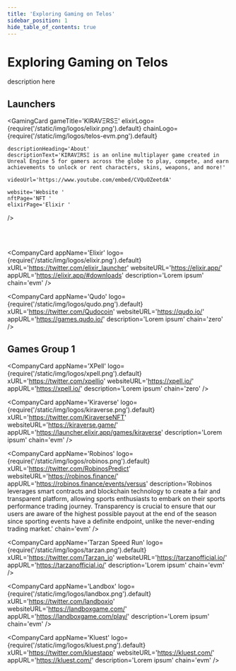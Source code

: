 ---
title: 'Exploring Gaming on Telos'
sidebar_position: 1
hide_table_of_contents: true
---


# Exploring Gaming on Telos

description here

## Launchers

<GamingCard
    gameTitle='KIRAVΞRSΞ'
    elixirLogo={require('/static/img/logos/elixir.png').default}
    chainLogo={require('/static/img/logos/telos-evm.png').default}
    
    descriptionHeading='About'
    descriptionText='KIRAVΞRSΞ is an online multiplayer game created in Unreal Engine 5 for gamers across the globe to play, compete, and earn achievements to unlock or rent characters, skins, weapons, and more!'
    
    videoUrl='https://www.youtube.com/embed/CVQuOZeetdA'
    
    website='Website '
    nftPage='NFT '
    elixirPage='Elixir '
/>

<br />
<br />

<div class="app-cards-display">

<CompanyCard
    appName='Elixir'
    logo={require('/static/img/logos/elixir.png').default}
    xURL='https://twitter.com/elixir_launcher'
    websiteURL='https://elixir.app/'
    appURL='https://elixir.app/#downloads'
    description='Lorem ipsum'
    chain='evm'
/>

<CompanyCard
    appName='Qudo'
    logo={require('/static/img/logos/qudo.png').default}
    xURL='https://twitter.com/Qudocoin'
    websiteURL='https://qudo.io/'
    appURL='https://games.qudo.io/'
    description='Lorem ipsum'
    chain='zero'
/>

</div>

## Games Group 1

<div class="app-cards-display">

<CompanyCard
    appName='XPell'
    logo={require('/static/img/logos/xpell.png').default}
    xURL='https://twitter.com/xpellio'
    websiteURL='https://xpell.io/'
    appURL='https://xpell.io/'
    description='Lorem ipsum'
    chain='zero'
/>

<CompanyCard
    appName='Kiraverse'
    logo={require('/static/img/logos/kiraverse.png').default}
    xURL='https://twitter.com/KiraverseNFT'
    websiteURL='https://kiraverse.game/'
    appURL='https://launcher.elixir.app/games/kiraverse'
    description='Lorem ipsum'
    chain='evm'
/>

<CompanyCard
    appName='Robinos'
    logo={require('/static/img/logos/robinos.png').default}
    xURL='https://twitter.com/RobinosPredict'
    websiteURL='https://robinos.finance/'
    appURL='https://robinos.finance/events/versus'
    description='Robinos leverages smart contracts and blockchain technology to create a fair and transparent platform, allowing sports enthusiasts to embark on their sports performance trading journey. Transparency is crucial to ensure that our users are aware of the highest possible payout at the end of the season since sporting events have a definite endpoint, unlike the never-ending trading market.'
    chain='evm'
/>

<CompanyCard
    appName='Tarzan Speed Run'
    logo={require('/static/img/logos/tarzan.png').default}
    xURL='https://twitter.com/Tarzan_io'
    websiteURL='https://tarzanofficial.io/'
    appURL='https://tarzanofficial.io/'
    description='Lorem ipsum'
    chain='evm'
/>

<CompanyCard
    appName='Landbox'
    logo={require('/static/img/logos/landbox.png').default}
    xURL='https://twitter.com/landboxio'
    websiteURL='https://landboxgame.com/'
    appURL='https://landboxgame.com/play/'
    description='Lorem ipsum'
    chain='evm'
/>

<CompanyCard
    appName='Kluest'
    logo={require('/static/img/logos/kluest.png').default}
    xURL='https://twitter.com/kluestapp'
    websiteURL='https://kluest.com/'
    appURL='https://kluest.com/'
    description='Lorem ipsum'
    chain='evm'
/>

</div>